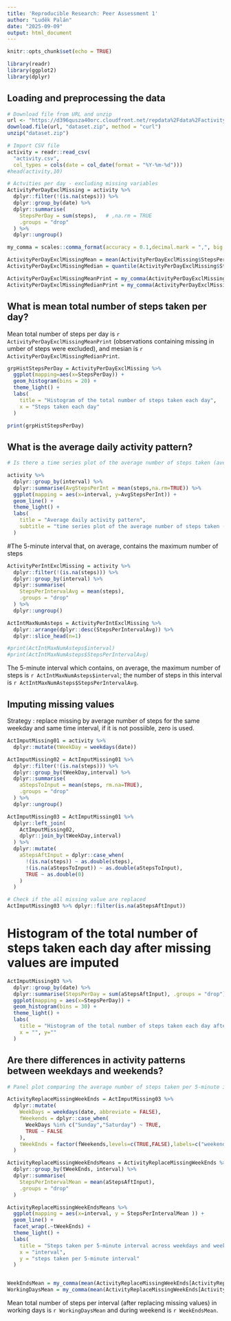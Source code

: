 ```yaml
---
title: 'Reproducible Research: Peer Assessment 1'
author: "Luděk Palán"
date: "2025-09-09"
output: html_document
---
```


```r
knitr::opts_chunk$set(echo = TRUE)

library(readr)
library(ggplot2)
library(dplyr)

```

## Loading and preprocessing the data

```r

# Download file from URL and unzip 
url <- "https://d396qusza40orc.cloudfront.net/repdata%2Fdata%2Factivity.zip"
download.file(url, "dataset.zip", method = "curl")
unzip("dataset.zip")

# Import CSV file
activity = readr::read_csv(
  "activity.csv", 
  col_types = cols(date = col_date(format = "%Y-%m-%d")))
#head(activity,10)

# Actvities per day - excluding missing variables
ActivityPerDayExclMissing = activity %>%
  dplyr::filter(!(is.na(steps))) %>%
  dplyr::group_by(date) %>%
  dplyr::summarise(
    StepsPerDay = sum(steps),   # ,na.rm = TRUE
    .groups = "drop"
  ) %>%
  dplyr::ungroup()

my_comma = scales::comma_format(accuracy = 0.1,decimal.mark = ",", big.mark = " ")

ActivityPerDayExclMissingMean = mean(ActivityPerDayExclMissing$StepsPerDay)
ActivityPerDayExclMissingMedian = quantile(ActivityPerDayExclMissing$StepsPerDay,probs = 0.5)[1]

ActivityPerDayExclMissingMeanPrint = my_comma(ActivityPerDayExclMissingMean)
ActivityPerDayExclMissingMedianPrint = my_comma(ActivityPerDayExclMissingMedian)


```

## What is mean total number of steps taken per day?

Mean total number of steps per day is `r ActivityPerDayExclMissingMeanPrint` (observations containing missing in umber of steps were excluded), and mesian is `r ActivityPerDayExclMissingMedianPrint`.


```r

grpHistStepsPerDay = ActivityPerDayExclMissing %>%
  ggplot(mapping=aes(x=StepsPerDay)) +
  geom_histogram(bins = 20) +
  theme_light() +
  labs(
    title = "Histogram of the total number of steps taken each day",
    x = "Steps taken each day"
  )

print(grpHistStepsPerDay)

```

## What is the average daily activity pattern?
```r
# Is there a time series plot of the average number of steps taken (averaged across all days) versus the 5-minute intervals?

activity %>%
  dplyr::group_by(interval) %>%
  dplyr::summarise(AvgStepsPerInt = mean(steps,na.rm=TRUE)) %>%
  ggplot(mapping = aes(x=interval, y=AvgStepsPerInt)) +
  geom_line() +
  theme_light() +
  labs(
    title = "Average daily activity pattern",
    subtitle = "time series plot of the average number of steps taken (averaged across all days) versus the 5-minute intervals"
  )


```

#The 5-minute interval that, on average, contains the maximum number of steps

```r

ActivityPerIntExclMissing = activity %>%
  dplyr::filter(!(is.na(steps))) %>%
  dplyr::group_by(interval) %>%
  dplyr::summarise(
    StepsPerIntervalAvg = mean(steps),
    .groups = "drop"
  ) %>%
  dplyr::ungroup()

ActIntMaxNumAsteps = ActivityPerIntExclMissing %>%
  dplyr::arrange(dplyr::desc(StepsPerIntervalAvg)) %>%
  dplyr::slice_head(n=1)

#print(ActIntMaxNumAsteps$interval)
#print(ActIntMaxNumAsteps$StepsPerIntervalAvg)
```

The 5-minute interval which contains, on average, the maximum number of steps is `r ActIntMaxNumAsteps$interval`; the number of steps in this interval is `r ActIntMaxNumAsteps$StepsPerIntervalAvg`.



## Imputing missing values
Strategy : replace missing by average number of steps for the same weekday and same time interval, if it is not possiible, zero is used.
```r

ActImputMissing01 = activity %>%
  dplyr::mutate(tWeekDay = weekdays(date))

ActImputMissing02 = ActImputMissing01 %>%
  dplyr::filter(!(is.na(steps))) %>%
  dplyr::group_by(tWeekDay,interval) %>%
  dplyr::summarise(
    aStepsToInput = mean(steps, rm.na=TRUE),
    .groups = "drop"
  ) %>% 
  dplyr::ungroup()

ActImputMissing03 = ActImputMissing01 %>%
  dplyr::left_join(
    ActImputMissing02,
    dplyr::join_by(tWeekDay,interval)
  ) %>%
  dplyr::mutate(
    aStepsAftInput = dplyr::case_when(
      !(is.na(steps)) ~ as.double(steps),
      !(is.na(aStepsToInput)) ~ as.double(aStepsToInput),
      TRUE ~ as.double(0)
    )
  )

# Check if the all missing value are replaced
ActImputMissing03 %>% dplyr::filter(is.na(aStepsAftInput))

```


# Histogram of the total number of steps taken each day after missing values are imputed
```r
ActImputMissing03 %>%
  dplyr::group_by(date) %>%
  dplyr::summarise(StepsPerDay = sum(aStepsAftInput), .groups = "drop") %>%
  ggplot(mapping = aes(x=StepsPerDay)) +
  geom_histogram(bins = 30) +
  theme_light() +
  labs(
    title = "Histogram of the total number of steps taken each day after missing values are imputed",
    x = "", y=""
  )
```


## Are there differences in activity patterns between weekdays and weekends?
```r
# Panel plot comparing the average number of steps taken per 5-minute interval across weekdays and weekends

ActivityReplaceMissingWeekEnds = ActImputMissing03 %>%
  dplyr::mutate(
    WeekDays = weekdays(date, abbreviate = FALSE),
    fWeekends = dplyr::case_when(
      WeekDays %in% c("Sunday","Saturday") ~ TRUE,
      TRUE ~ FALSE
    ),
    tWeekEnds = factor(fWeekends,levels=c(TRUE,FALSE),labels=c("weekends","working days"))
  ) 

ActivityReplaceMissingWeekEndsMeans = ActivityReplaceMissingWeekEnds %>%
  dplyr::group_by(tWeekEnds, interval) %>%
  dplyr::summarise(
    StepsPerIntervalMean = mean(aStepsAftInput),
    .groups = "drop"
  )

ActivityReplaceMissingWeekEndsMeans %>%
  ggplot(mapping = aes(x=interval, y = StepsPerIntervalMean )) +
  geom_line() +
  facet_wrap(.~tWeekEnds) +
  theme_light() +
  labs(
    title = "Steps taken per 5-minute interval across weekdays and weekends",
    x = "interval",
    y = "steps taken per 5-minute interval"
  )


WeekEndsMean = my_comma(mean(ActivityReplaceMissingWeekEnds[ActivityReplaceMissingWeekEnds$fWeekends == TRUE,]$aStepsAftInput))
WorkingDaysMean = my_comma(mean(ActivityReplaceMissingWeekEnds[ActivityReplaceMissingWeekEnds$fWeekends != TRUE,]$aStepsAftInput))

```
  
Mean total number of steps per interval (after replacing missing values) in working days is `r WorkingDaysMean` and during weekend is `r WeekEndsMean`.

